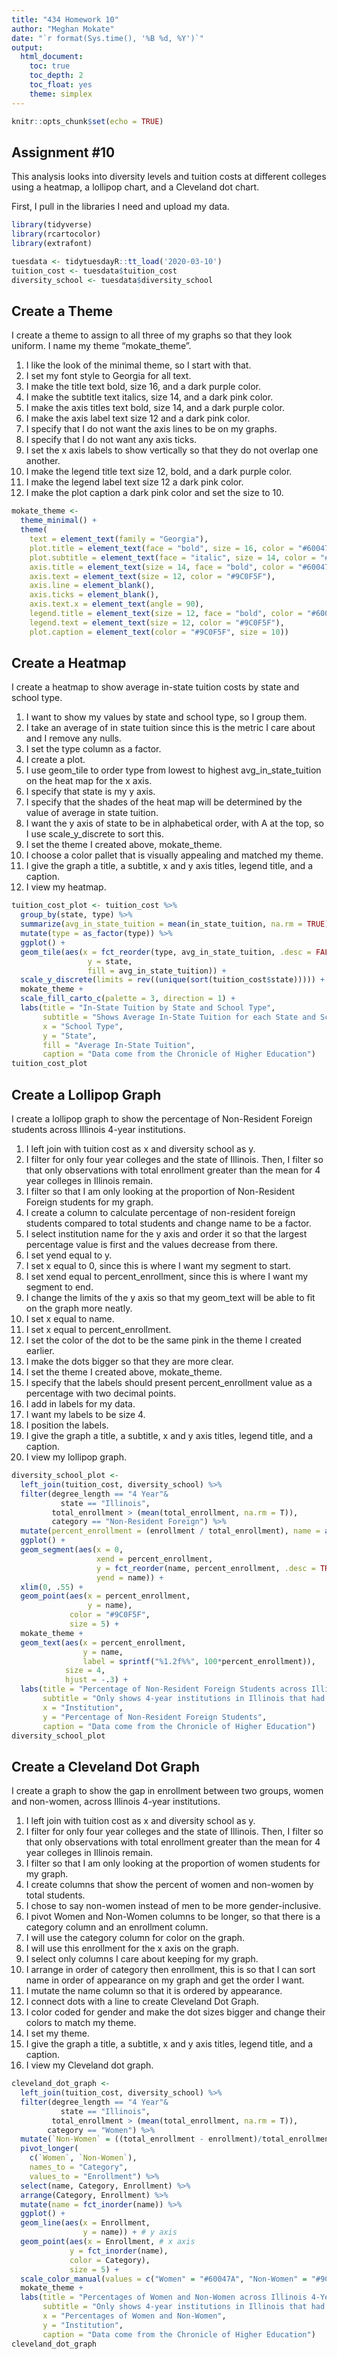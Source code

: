 ```yaml
---
title: "434 Homework 10"
author: "Meghan Mokate"
date: "`r format(Sys.time(), '%B %d, %Y')`"
output:
  html_document:
    toc: true
    toc_depth: 2
    toc_float: yes
    theme: simplex
---
```


```r
knitr::opts_chunk$set(echo = TRUE)
```

## Assignment #10

This analysis looks into diversity levels and tuition costs at different colleges using a heatmap, a lollipop chart, and a Cleveland dot chart.

First, I pull in the libraries I need and upload my data.
```r
library(tidyverse)
library(rcartocolor)
library(extrafont) 

tuesdata <- tidytuesdayR::tt_load('2020-03-10')
tuition_cost <- tuesdata$tuition_cost
diversity_school <- tuesdata$diversity_school
```

## Create a Theme

I create a theme to assign to all three of my graphs so that they look uniform. I name my theme "mokate_theme".

1. I like the look of the minimal theme, so I start with that.
2. I set my font style to Georgia for all text.
3. I make the title text bold, size 16, and a dark purple color.
4. I make the subtitle text italics, size 14, and a dark pink color.
5. I make the axis titles text bold, size 14, and a dark purple color.
6. I make the axis label text size 12 and a dark pink color.
7. I specify that I do not want the axis lines to be on my graphs.
8. I specify that I do not want any axis ticks.
9. I set the x axis labels to show vertically so that they do not overlap one another.
10. I make the legend title text size 12, bold, and a dark purple color.
11. I make the legend label text size 12 a dark pink color.
12. I make the plot caption a dark pink color and set the size to 10.
```r
mokate_theme <-
  theme_minimal() + 
  theme(
    text = element_text(family = "Georgia"), 
    plot.title = element_text(face = "bold", size = 16, color = "#60047A"), 
    plot.subtitle = element_text(face = "italic", size = 14, color = "#9C0F5F"), 
    axis.title = element_text(size = 14, face = "bold", color = "#60047A"), 
    axis.text = element_text(size = 12, color = "#9C0F5F"), 
    axis.line = element_blank(), 
    axis.ticks = element_blank(), 
    axis.text.x = element_text(angle = 90), 
    legend.title = element_text(size = 12, face = "bold", color = "#60047A"), 
    legend.text = element_text(size = 12, color = "#9C0F5F"), 
    plot.caption = element_text(color = "#9C0F5F", size = 10)) 
```

## Create a Heatmap

I create a heatmap to show average in-state tuition costs by state and school type.

1. I want to show my values by state and school type, so I group them.
2. I take an average of in state tuition since this is the metric I care about and I remove any nulls.
3. I set the type column as a factor.
4. I create a plot.
5. I use geom_tile to order type from lowest to highest avg_in_state_tuition on the heat map for the x axis.
6. I specify that state is my y axis.
7. I specify that the shades of the heat map will be determined by the value of average in state tuition.
8. I want the y axis of state to be in alphabetical order, with A at the top, so I use scale_y_discrete to sort this.
9. I set the theme I created above, mokate_theme.
10. I choose a color pallet that is visually appealing and matched my theme.
11. I give the graph a title, a subtitle, x and y axis titles, legend title, and a caption.
12. I view my heatmap.
```r
tuition_cost_plot <- tuition_cost %>%
  group_by(state, type) %>% 
  summarize(avg_in_state_tuition = mean(in_state_tuition, na.rm = TRUE)) %>% 
  mutate(type = as_factor(type)) %>% 
  ggplot() + 
  geom_tile(aes(x = fct_reorder(type, avg_in_state_tuition, .desc = FALSE), 
                 y = state, 
                 fill = avg_in_state_tuition)) + 
  scale_y_discrete(limits = rev((unique(sort(tuition_cost$state))))) + 
  mokate_theme + 
  scale_fill_carto_c(palette = 3, direction = 1) + 
  labs(title = "In-State Tuition by State and School Type", 
       subtitle = "Shows Average In-State Tuition for each State and School Type", 
       x = "School Type", 
       y = "State", 
       fill = "Average In-State Tuition", 
       caption = "Data come from the Chronicle of Higher Education") 
tuition_cost_plot 
```

## Create a Lollipop Graph

I create a lollipop graph to show the percentage of Non-Resident Foreign students across Illinois 4-year institutions.

1. I left join with tuition cost as x and diversity school as y.
2. I filter for only four year colleges and the state of Illinois. Then, I filter so that only observations with total enrollment greater than the mean for 4 year colleges in Illinois remain.
3. I filter so that I am only looking at the proportion of Non-Resident Foreign students for my graph.
4. I create a column to calculate percentage of non-resident foreign students compared to total students and change name to be a factor.
5. I select institution name for the y axis and order it so that the largest percentage value is first and the values decrease from there.
6. I set yend equal to y.
7. I set x equal to 0, since this is where I want my segment to start.
8. I set xend equal to percent_enrollment, since this is where I want my segment to end.
9. I change the limits of the y axis so that my geom_text will be able to fit on the graph more neatly.
10. I set x equal to name.
11. I set x equal to percent_enrollment.
12. I set the color of the dot to be the same pink in the theme I created earlier.
13. I make the dots bigger so that they are more clear.
14. I set the theme I created above, mokate_theme.
15. I specify that the labels should present percent_enrollment value as a percentage with two decimal points.
16. I add in labels for my data.
17. I want my labels to be size 4.
18. I position the labels.
19. I give the graph a title, a subtitle, x and y axis titles, legend title, and a caption.
20. I view my lollipop graph.
```r
diversity_school_plot <- 
  left_join(tuition_cost, diversity_school) %>% 
  filter(degree_length == "4 Year"& 
           state == "Illinois", 
         total_enrollment > (mean(total_enrollment, na.rm = T)), 
         category == "Non-Resident Foreign") %>% 
  mutate(percent_enrollment = (enrollment / total_enrollment), name = as_factor(name)) %>% 
  ggplot() +
  geom_segment(aes(x = 0, 
                   xend = percent_enrollment, 
                   y = fct_reorder(name, percent_enrollment, .desc = TRUE), 
                   yend = name)) + 
  xlim(0, .55) + 
  geom_point(aes(x = percent_enrollment, 
                 y = name), 
             color = "#9C0F5F", 
             size = 5) + 
  mokate_theme + 
  geom_text(aes(x = percent_enrollment, 
                y = name, 
                label = sprintf("%1.2f%%", 100*percent_enrollment)), 
            size = 4, 
            hjust = -.3) + 
  labs(title = "Percentage of Non-Resident Foreign Students across Illinois 4-Year Institutions", 
       subtitle = "Only shows 4-year institutions in Illinois that had above average enrollment", 
       x = "Institution", 
       y = "Percentage of Non-Resident Foreign Students", 
       caption = "Data come from the Chronicle of Higher Education") 
diversity_school_plot 
```

## Create a Cleveland Dot Graph

I create a graph to show the gap in enrollment between two groups, women and non-women, across Illinois 4-year institutions.

1. I left join with tuition cost as x and diversity school as y.
2. I filter for only four year colleges and the state of Illinois. Then, I filter so that only observations with total enrollment greater than the mean for 4 year colleges in Illinois remain.
3. I filter so that I am only looking at the proportion of women students for my graph.
4. I create columns that show the percent of women and non-women by total students.
5. I chose to say non-women instead of men to be more gender-inclusive.
6. I pivot Women and Non-Women columns to be longer, so that there is a category column and an enrollment column.
7. I will use the category column for color on the graph.
8. I will use this enrollment for the x axis on the graph.
9. I select only columns I care about keeping for my graph.
10. I arrange in order of category then enrollment, this is so that I can sort name in order of appearance on my graph and get the order I want. 
11. I mutate the name column so that it is ordered by appearance.
12. I connect dots with a line to create Cleveland Dot Graph.
13. I color coded for gender and make the dot sizes bigger and change their colors to match my theme.
14. I set my theme.
15. I give the graph a title, a subtitle, x and y axis titles, legend title, and a caption.
16. I view my Cleveland dot graph.
```r
cleveland_dot_graph <- 
  left_join(tuition_cost, diversity_school) %>% 
  filter(degree_length == "4 Year"& 
           state == "Illinois", 
         total_enrollment > (mean(total_enrollment, na.rm = T)),
        category == "Women") %>% 
  mutate(`Non-Women` = ((total_enrollment - enrollment)/total_enrollment), `Women` = enrollment/total_enrollment) %>% 
  pivot_longer(
    c(`Women`, `Non-Women`), 
    names_to = "Category", 
    values_to = "Enrollment") %>% 
  select(name, Category, Enrollment) %>% 
  arrange(Category, Enrollment) %>% 
  mutate(name = fct_inorder(name)) %>%
  ggplot() +
  geom_line(aes(x = Enrollment, 
                y = name)) + # y axis
  geom_point(aes(x = Enrollment, # x axis
             y = fct_inorder(name), 
             color = Category), 
             size = 5) + 
  scale_color_manual(values = c("Women" = "#60047A", "Non-Women" = "#9C0F5F")) + 
  mokate_theme + 
  labs(title = "Percentages of Women and Non-Women across Illinois 4-Year Institutions", 
       subtitle = "Only shows 4-year institutions in Illinois that had above average enrollment", 
       x = "Percentages of Women and Non-Women", 
       y = "Institution", 
       caption = "Data come from the Chronicle of Higher Education") 
cleveland_dot_graph  
```